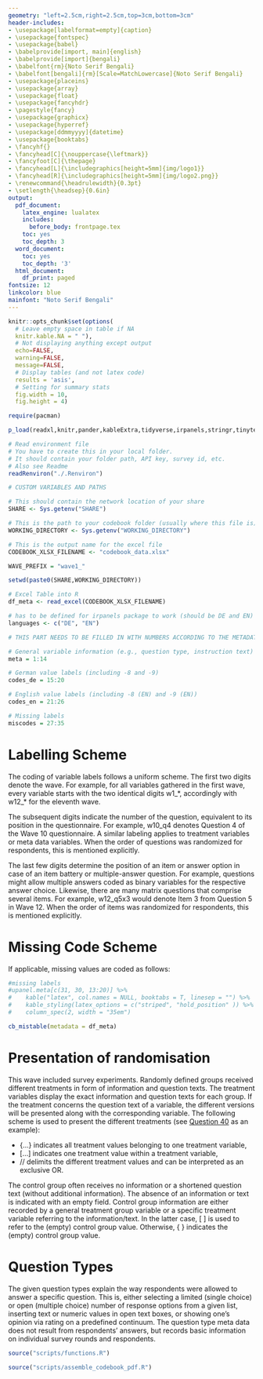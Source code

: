 ```yaml
---
geometry: "left=2.5cm,right=2.5cm,top=3cm,bottom=3cm"
header-includes:
- \usepackage[labelformat=empty]{caption}
- \usepackage{fontspec}
- \usepackage{babel}
- \babelprovide[import, main]{english}
- \babelprovide[import]{bengali}
- \babelfont{rm}{Noto Serif Bengali}  
- \babelfont[bengali]{rm}[Scale=MatchLowercase]{Noto Serif Bengali}
- \usepackage{placeins}
- \usepackage{array}
- \usepackage{float}
- \usepackage{fancyhdr}
- \pagestyle{fancy}
- \usepackage{graphicx}
- \usepackage{hyperref}
- \usepackage[ddmmyyyy]{datetime}
- \usepackage{booktabs} 
- \fancyhf{}
- \fancyhead[C]{\nouppercase{\leftmark}}
- \fancyfoot[C]{\thepage}
- \fancyhead[L]{\includegraphics[height=5mm]{img/logo1}}
- \fancyhead[R]{\includegraphics[height=5mm]{img/logo2.png}}
- \renewcommand{\headrulewidth}{0.3pt}
- \setlength{\headsep}{0.6in} 
output:
  pdf_document:
    latex_engine: lualatex
    includes: 
      before_body: frontpage.tex
    toc: yes
    toc_depth: 3
  word_document:
    toc: yes
    toc_depth: '3'
  html_document:
    df_print: paged
fontsize: 12
linkcolor: blue
mainfont: "Noto Serif Bengali"
---
```


```r
knitr::opts_chunk$set(options(
  # Leave empty space in table if NA
  knitr.kable.NA = " "),
  # Not displaying anything except output
  echo=FALSE,
  warning=FALSE,
  message=FALSE, 
  # Display tables (and not latex code)
  results = 'asis', 
  # Setting for summary stats 
  fig.width = 10, 
  fig.height = 4)
```

```r
require(pacman)

p_load(readxl,knitr,pander,kableExtra,tidyverse,irpanels,stringr,tinytex)
```

```r
# Read environment file
# You have to create this in your local folder.
# It should contain your folder path, API key, survey id, etc.
# Also see Readme
readRenviron("./.Renviron")

# CUSTOM VARIABLES AND PATHS

# This should contain the network location of your share
SHARE <- Sys.getenv("SHARE")

# This is the path to your codebook folder (usually where this file is) on your share
WORKING_DIRECTORY <- Sys.getenv("WORKING_DIRECTORY")

# This is the output name for the excel file
CODEBOOK_XLSX_FILENAME <- "codebook_data.xlsx"

WAVE_PREFIX = "wave1_"
```

```r
setwd(paste0(SHARE,WORKING_DIRECTORY))
```

```r

# Excel Table into R
df_meta <- read_excel(CODEBOOK_XLSX_FILENAME)

# has to be defined for irpanels package to work (should be DE and EN)
languages <- c("DE", "EN")

```



```r
# THIS PART NEEDS TO BE FILLED IN WITH NUMBERS ACCORDING TO THE METADATA EXCEL

# General variable information (e.g., question type, instruction text)
meta = 1:14

# German value labels (including -8 and -9)
codes_de = 15:20

# English value labels (including -8 (EN) and -9 (EN))
codes_en = 21:26

# Missing labels
miscodes = 27:35
```

\newpage

# Labelling Scheme 
The coding of variable labels follows a uniform scheme. The first two digits denote the wave. For example, for all variables gathered in the first wave, every variable starts with the two identical digits w1_\*, accordingly with w12_\* for the eleventh wave.

The subsequent digits indicate the number of the question, equivalent to its position in the questionnaire. For example, w10_q4 denotes Question 4 of the Wave 10 questionnaire. A similar labeling applies to treatment variables or meta data variables. When the order of questions was randomized for respondents, this is mentioned explicitly.

The last few digits determine the position of an item or answer option in case of an item battery or multiple-answer question. For example, questions might allow multiple answers coded as binary variables for the respective answer choice. Likewise, there are many matrix questions that comprise several items. For example, w12_q5x3 would denote Item 3 from Question 5 in Wave 12. When the order of items was randomized for respondents, this is mentioned explicitly.

# Missing Code Scheme
If applicable, missing values are coded as follows: 

```r

#missing labels 
#upanel.meta[c(31, 30, 13:20)] %>%
#    kable("latex", col.names = NULL, booktabs = T, linesep = "") %>% 
#    kable_styling(latex_options = c("striped", "hold_position" )) %>% 
#    column_spec(2, width = "35em")

cb_mistable(metadata = df_meta)
```


# Presentation of randomisation
This wave included survey experiments. Randomly defined groups received different treatments in form of information and question texts. The treatment variables display the exact information and question texts for each group. If the treatment concerns the question text of a variable, the different versions will be presented along with the corresponding variable. The following scheme is used to present the different treatments (see [Question 40](#q40) as an example): 

+ {...} indicates all treatment values belonging to one treatment variable, 
+ [...] indicates one treatment value within a treatment variable,
+ // delimits the different treatment values and can be interpreted as an exclusive OR. <p>

The control group often receives no information or a shortened question text (without additional information). The absence of an information or text is indicated with an empty field. Control group information are either recorded by a general treatment group variable or a specific treatment variable referring to the information/text. In the latter case, [ ] is used to refer to the (empty) control group value. Otherwise, { } indicates the (empty) control group value.  

# Question Types 

The given question types explain the way respondents were allowed to answer a specific question. This is, either selecting a limited (single choice) or open (multiple choice) number of response options from a given list, inserting text or numeric values in open text boxes, or showing one’s opinion via rating on a predefined continuum. The question type meta data does not result from respondents' answers, but records basic information on individual survey rounds and respondents.

\newpage
```r
source("scripts/functions.R")

```



```r
source("scripts/assemble_codebook_pdf.R")
```















